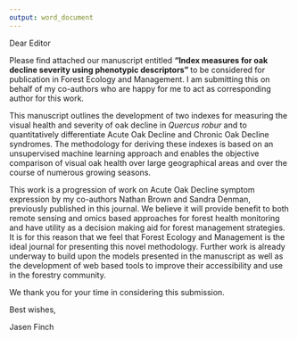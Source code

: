 ```yaml
---
output: word_document
---
```


Dear Editor

Please find attached our manuscript entitled **“Index measures for oak decline severity using phenotypic descriptors” ** to be considered for publication in Forest Ecology and Management. 
I am submitting this on behalf of my co-authors who are happy for me to act as corresponding author for this work.

This manuscript outlines the development of two indexes for measuring the visual health and severity of oak decline in *Quercus robur* and to quantitatively differentiate Acute Oak Decline and Chronic Oak Decline syndromes.
The methodology for deriving these indexes is based on an unsupervised machine learning approach and enables the objective comparison of visual oak health over large geographical areas and over the course of numerous growing seasons. 

This work is a progression of work on Acute Oak Decline symptom expression by my co-authors Nathan Brown and Sandra Denman, previously published in this journal.
We believe it will provide benefit to both remote sensing and omics based approaches for forest health monitoring and have utility as a decision making aid for forest management strategies.
It is for this reason that we feel that Forest Ecology and Management is the ideal journal for presenting this novel methodology.
Further work is already underway to build upon the models presented in the manuscript as well as the development of web based tools to improve their accessibility and use in the forestry community.  

We thank you for your time in considering this submission. 

Best wishes,

Jasen Finch